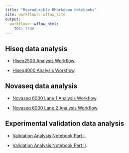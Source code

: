 ```yaml
---
title: "Reproducible RMarkdown Notebooks"
site: workflowr::wflow_site
output:
  workflowr::wflow_html:
    toc: true
---
```



## Hiseq data analysis

* <a href="./assets/notebooks/workflow_hiseq2500.nb.html" target="_blank">Hiseq2500 Analysis Workflow</a>.

* <a href="./assets/notebooks/workflow_hiseq4000.nb.html" target="_blank">Hiseq4000 Analysis Workflow</a>.

## Novaseq data analysis

* <a href="./assets/notebooks/workflow_novaseq_l1.nb.html" target="_blank">Novaseq 6000 Lane 1 Analysis Workflow</a>.

* <a href="./assets/notebooks/workflow_novaseq_l2.nb.html" target="_blank">Novaseq 6000 Lane 2 Analysis Workflow</a>.

## Experimental validation data analysis

* <a href="./assets/notebooks/validation_hiseq4000_1.nb.html" target="_blank"> Validation Analysis Notebook Part I</a>.

* <a href="./assets/notebooks/validation_hiseq4000_2.nb.html" target="_blank"> Validation Analysis Notebook Part II</a>.
